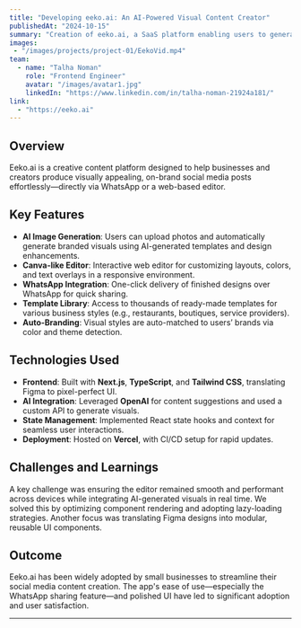 ```yaml
---
title: "Developing eeko.ai: An AI-Powered Visual Content Creator"
publishedAt: "2024-10-15"
summary: "Creation of eeko.ai, a SaaS platform enabling users to generate on-brand AI images and social media posts—right inside WhatsApp."
images:
 - "/images/projects/project-01/EekoVid.mp4"
team:
  - name: "Talha Noman"
    role: "Frontend Engineer"
    avatar: "/images/avatar1.jpg"
    linkedIn: "https://www.linkedin.com/in/talha-noman-21924a181/"
link:
  - "https://eeko.ai"    
---
```


## Overview

Eeko.ai is a creative content platform designed to help businesses and creators produce visually appealing, on-brand social media posts effortlessly—directly via WhatsApp or a web-based editor.

## Key Features

- **AI Image Generation**: Users can upload photos and automatically generate branded visuals using AI-generated templates and design enhancements.
- **Canva-like Editor**: Interactive web editor for customizing layouts, colors, and text overlays in a responsive environment.
- **WhatsApp Integration**: One-click delivery of finished designs over WhatsApp for quick sharing.
- **Template Library**: Access to thousands of ready-made templates for various business styles (e.g., restaurants, boutiques, service providers).
- **Auto-Branding**: Visual styles are auto-matched to users’ brands via color and theme detection.

## Technologies Used

- **Frontend**: Built with **Next.js**, **TypeScript**, and **Tailwind CSS**, translating Figma to pixel-perfect UI.
- **AI Integration**: Leveraged **OpenAI** for content suggestions and used a custom API to generate visuals.
- **State Management**: Implemented React state hooks and context for seamless user interactions.
- **Deployment**: Hosted on **Vercel**, with CI/CD setup for rapid updates.

## Challenges and Learnings

A key challenge was ensuring the editor remained smooth and performant across devices while integrating AI-generated visuals in real time. We solved this by optimizing component rendering and adopting lazy-loading strategies. Another focus was translating Figma designs into modular, reusable UI components.

## Outcome

Eeko.ai has been widely adopted by small businesses to streamline their social media content creation. The app's ease of use—especially the WhatsApp sharing feature—and polished UI have led to significant adoption and user satisfaction.

---

